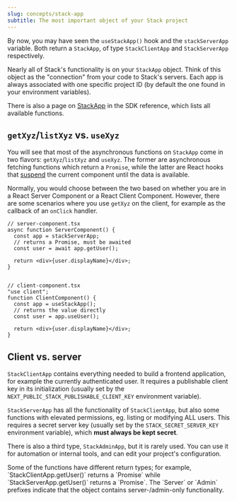 ```yaml
---
slug: concepts/stack-app
subtitle: The most important object of your Stack project
---
```


By now, you may have seen the `useStackApp()` hook and the `stackServerApp` variable. Both return a `StackApp`, of type `StackClientApp` and `StackServerApp` respectively.

Nearly all of Stack's functionality is on your `StackApp` object. Think of this object as the "connection" from your code to Stack's servers. Each app is always associated with one specific project ID (by default the one found in your environment variables).

There is also a page on [StackApp](../sdk/objects/stack-app) in the SDK reference, which lists all available functions.

## `getXyz`/`listXyz` vs. `useXyz`

You will see that most of the asynchronous functions on `StackApp` come in two flavors: `getXyz`/`listXyz` and `useXyz`. The former are asynchronous fetching functions which return a `Promise`, while the latter are React hooks that [suspend](https://react.dev/reference/react/Suspense) the current component until the data is available.

Normally, you would choose between the two based on whether you are in a React Server Component or a React Client Component. However, there are some scenarios where you use `getXyz` on the client, for example as the callback of an `onClick` handler.

```tsx
// server-component.tsx
async function ServerComponent() {
  const app = stackServerApp;
  // returns a Promise, must be awaited
  const user = await app.getUser();

  return <div>{user.displayName}</div>;
}


// client-component.tsx
"use client";
function ClientComponent() {
  const app = useStackApp();
  // returns the value directly
  const user = app.useUser();

  return <div>{user.displayName}</div>;
}
```

## Client vs. server

`StackClientApp` contains everything needed to build a frontend application, for example the currently authenticated user. It requires a publishable client key in its initialization (usually set by the `NEXT_PUBLIC_STACK_PUBLISHABLE_CLIENT_KEY` environment variable).

`StackServerApp` has all the functionality of `StackClientApp`, but also some functions with elevated permissions, eg. listing or modifying ALL users. This requires a secret server key (usually set by the `STACK_SECRET_SERVER_KEY` environment variable), which **must always be kept secret**.

There is also a third type, `StackAdminApp`, but it is rarely used. You can use it for automation or internal tools, and can edit your project's configuration.

<Note>
  Some of the functions have different return types; for example, `StackClientApp.getUser()` returns a `Promise<User>` while `StackServerApp.getUser()` returns a `Promise<ServerUser>`. The `Server` or `Admin` prefixes indicate that the object contains server-/admin-only functionality.
</Note>
